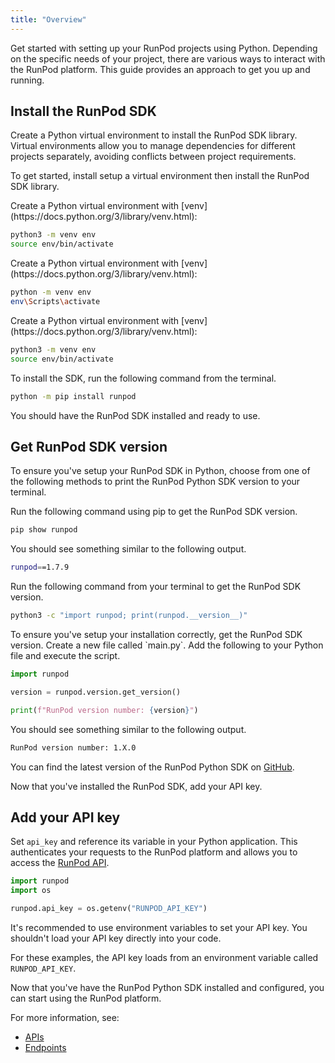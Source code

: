 ```yaml
---
title: "Overview"
---
```


Get started with setting up your RunPod projects using Python. Depending on the specific needs of your project, there are various ways to interact with the RunPod platform. This guide provides an approach to get you up and running.

## Install the RunPod SDK

Create a Python virtual environment to install the RunPod SDK library. Virtual environments allow you to manage dependencies for different projects separately, avoiding conflicts between project requirements.

To get started, install setup a virtual environment then install the RunPod SDK library.

<Tabs>
<Tab title="macOS">
Create a Python virtual environment with [venv](https://docs.python.org/3/library/venv.html):

```bash
python3 -m venv env
source env/bin/activate
```

</Tab>

<Tab title="Windows">
Create a Python virtual environment with [venv](https://docs.python.org/3/library/venv.html):

```bash
python -m venv env
env\Scripts\activate
```

</Tab>

<Tab title="Linux">
Create a Python virtual environment with [venv](https://docs.python.org/3/library/venv.html):

```bash
python3 -m venv env
source env/bin/activate
```

</Tab>

</Tabs>

To install the SDK, run the following command from the terminal.

```bash
python -m pip install runpod
```

You should have the RunPod SDK installed and ready to use.

## Get RunPod SDK version

To ensure you've setup your RunPod SDK in Python, choose from one of the following methods to print the RunPod Python SDK version to your terminal.

<Tabs>
<Tab title="Pip">
Run the following command using pip to get the RunPod SDK version.

```bash
pip show runpod
```

You should see something similar to the following output.

```bash
runpod==1.7.9
```

</Tab>

<Tab title="Shell">
Run the following command from your terminal to get the RunPod SDK version.

```bash
python3 -c "import runpod; print(runpod.__version__)"
```

</Tab>

<Tab title="Python">
To ensure you've setup your installation correctly, get the RunPod SDK version. Create a new file called `main.py`. Add the following to your Python file and execute the script.

```py
import runpod

version = runpod.version.get_version()

print(f"RunPod version number: {version}")
```

You should see something similar to the following output.

```sh
RunPod version number: 1.X.0
```

</Tab>

</Tabs>

You can find the latest version of the RunPod Python SDK on [GitHub](https://github.com/runpod/runpod-python/releases).

Now that you've installed the RunPod SDK, add your API key.

## Add your API key

Set `api_key` and reference its variable in your Python application. This authenticates your requests to the RunPod platform and allows you to access the [RunPod API](/sdks/python/apis).

```python
import runpod
import os

runpod.api_key = os.getenv("RUNPOD_API_KEY")
```

<Info>

It's recommended to use environment variables to set your API key. You shouldn't load your API key directly into your code.

For these examples, the API key loads from an environment variable called `RUNPOD_API_KEY`.

</Info>

Now that you've have the RunPod Python SDK installed and configured, you can start using the RunPod platform.

For more information, see:

* [APIs](/sdks/python/apis)
* [Endpoints](/sdks/python/endpoints)
